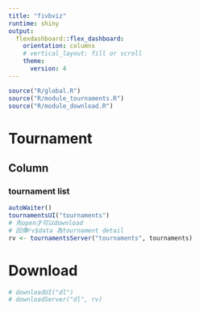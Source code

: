 ```yaml
---
title: "fivbviz"
runtime: shiny
output: 
  flexdashboard::flex_dashboard:
    orientation: columns
    # vertical_layout: fill or scroll
    theme: 
      version: 4
---
```


```r
source("R/global.R")
source("R/module_tournaments.R")
source("R/module_download.R")
```

Tournament
=====================================  

Column {data-width=1000}
-------------------------------------
    
### tournament list
    
```r
autoWaiter()
tournamentsUI("tournaments")
# 先open才可以download
# 回傳rv$data 為tournament detail
rv <- tournamentsServer("tournaments", tournaments)
```


Download
=====================================  

```r
# downloadUI("dl")
# downloadServer("dl", rv)
```